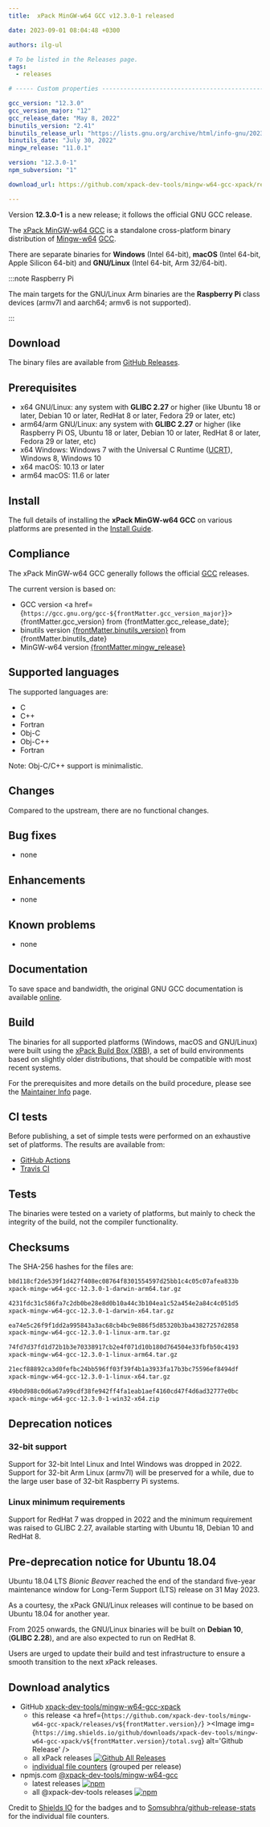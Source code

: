 ```yaml
---
title:  xPack MinGW-w64 GCC v12.3.0-1 released

date: 2023-09-01 08:04:48 +0300

authors: ilg-ul

# To be listed in the Releases page.
tags:
  - releases

# ----- Custom properties -----------------------------------------------------

gcc_version: "12.3.0"
gcc_version_major: "12"
gcc_release_date: "May 8, 2022"
binutils_version: "2.41"
binutils_release_url: "https://lists.gnu.org/archive/html/info-gnu/2023-07/msg00009.html"
binutils_date: "July 30, 2022"
mingw_release: "11.0.1"

version: "12.3.0-1"
npm_subversion: "1"

download_url: https://github.com/xpack-dev-tools/mingw-w64-gcc-xpack/releases/tag/v12.3.0-1/

---
```


Version **12.3.0-1** is a new release; it follows the official GNU GCC release.

<!-- truncate -->


The [xPack MinGW-w64 GCC](https://xpack.github.io/mingw-w64-gcc/)
is a standalone cross-platform binary distribution of
[Mingw-w64](https://www.mingw-w64.org)
[GCC](https://gcc.gnu.org).

There are separate binaries for **Windows** (Intel 64-bit),
**macOS** (Intel 64-bit, Apple Silicon 64-bit)
and **GNU/Linux** (Intel 64-bit, Arm 32/64-bit).

:::note Raspberry Pi

The main targets for the GNU/Linux Arm
binaries are the **Raspberry Pi** class devices (armv7l and aarch64;
armv6 is not supported).

:::

## Download

The binary files are available from <a href={frontMatter.download_url}>GitHub Releases</a>.

## Prerequisites

- x64 GNU/Linux: any system with **GLIBC 2.27** or higher
  (like Ubuntu 18 or later, Debian 10 or later, RedHat 8 or later,
  Fedora 29 or later, etc)
- arm64/arm GNU/Linux: any system with **GLIBC 2.27** or higher
  (like Raspberry Pi OS, Ubuntu 18 or later, Debian 10 or later, RedHat 8 or later,
  Fedora 29 or later, etc)
- x64 Windows: Windows 7 with the Universal C Runtime
  ([UCRT](https://support.microsoft.com/en-us/topic/update-for-universal-c-runtime-in-windows-c0514201-7fe6-95a3-b0a5-287930f3560c)),
  Windows 8, Windows 10
- x64 macOS: 10.13 or later
- arm64 macOS: 11.6 or later

## Install

The full details of installing the **xPack MinGW-w64 GCC** on various platforms
are presented in the [Install Guide](/docs/install/).

## Compliance

The xPack MinGW-w64 GCC generally follows the official
[GCC](https://gcc.gnu.org/releases.html) releases.

The current version is based on:

- GCC version <a href={`https://gcc.gnu.org/gcc-${frontMatter.gcc_version_major}`}>{frontMatter.gcc_version}</a> from {frontMatter.gcc_release_date};
- binutils version
<a href={frontMatter.binutils_release_url}>{frontMatter.binutils_version}</a> from {frontMatter.binutils_date}
- MinGW-w64 version [{frontMatter.mingw_release}](https://sourceforge.net/projects/mingw-w64/files/mingw-w64/mingw-w64-release/)

## Supported languages

The supported languages are:

- C
- C++
- Fortran
- Obj-C
- Obj-C++
- Fortran

Note: Obj-C/C++ support is minimalistic.

## Changes

Compared to the upstream, there are no functional changes.

## Bug fixes

- none

## Enhancements

- none

## Known problems

- none

## Documentation

To save space and bandwidth, the original GNU GCC documentation is available
[online](https://gcc.gnu.org/onlinedocs/).

## Build

The binaries for all supported platforms
(Windows, macOS and GNU/Linux) were built using the
[xPack Build Box (XBB)](https://xpack.github.io/xbb/), a set
of build environments based on slightly older distributions, that should be
compatible with most recent systems.

For the prerequisites and more details on the build procedure, please see the
[Maintainer Info](/docs/maintainer/) page.

## CI tests

Before publishing, a set of simple tests were performed on an exhaustive
set of platforms. The results are available from:

- [GitHub Actions](https://github.com/xpack-dev-tools/mingw-w64-gcc-xpack/actions/)
- [Travis CI](https://app.travis-ci.com/github/xpack-dev-tools/mingw-w64-gcc-xpack/builds/)

## Tests

The binaries were tested on a variety of platforms,
but mainly to check the integrity of the
build, not the compiler functionality.

## Checksums

The SHA-256 hashes for the files are:

```txt
b8d118cf2de539f1d427f408ec08764f8301554597d25bb1c4c05c07afea833b
xpack-mingw-w64-gcc-12.3.0-1-darwin-arm64.tar.gz

4231fdc31c586fa7c2db0be28e8d0b10a44c3b104ea1c52a454e2a84c4c051d5
xpack-mingw-w64-gcc-12.3.0-1-darwin-x64.tar.gz

ea74e5c26f9f1dd2a995843a3ac68cb4bc9e886f5d85320b3ba43827257d2858
xpack-mingw-w64-gcc-12.3.0-1-linux-arm.tar.gz

74fd7d37fd1d72b1b3e70338917cb2e4f071d10b180d764504e33fbfb50c4193
xpack-mingw-w64-gcc-12.3.0-1-linux-arm64.tar.gz

21ecf88892ca3d0fefbc24bb596ff03f39f4b1a3933fa17b3bc75596ef8494df
xpack-mingw-w64-gcc-12.3.0-1-linux-x64.tar.gz

49b0d988c0d6a67a99cdf38fe942ff4fa1eab1aef4160cd47f4d6ad32777e0bc
xpack-mingw-w64-gcc-12.3.0-1-win32-x64.zip

```

## Deprecation notices

### 32-bit support

Support for 32-bit Intel Linux and Intel Windows was
dropped in 2022. Support for 32-bit Arm Linux (armv7l) will be preserved
for a while, due to the large user base of 32-bit Raspberry Pi systems.

### Linux minimum requirements

Support for RedHat 7 was dropped in 2022 and the
minimum requirement was raised to GLIBC 2.27, available starting
with Ubuntu 18, Debian 10 and RedHat 8.

## Pre-deprecation notice for Ubuntu 18.04

Ubuntu 18.04 LTS _Bionic Beaver_ reached the end of the standard five-year
maintenance window for Long-Term Support (LTS) release on 31 May 2023.

As a courtesy, the xPack GNU/Linux releases will continue to be based on
Ubuntu 18.04 for another year.

From 2025 onwards, the GNU/Linux binaries will be built on **Debian 10**,
(**GLIBC 2.28**), and are also expected to run on RedHat 8.

Users are urged to update their build and test infrastructure to
ensure a smooth transition to the next xPack releases.

## Download analytics

- GitHub [xpack-dev-tools/mingw-w64-gcc-xpack](https://github.com/xpack-dev-tools/mingw-w64-gcc-xpack/)
  - this release <a href={`https://github.com/xpack-dev-tools/mingw-w64-gcc-xpack/releases/v${frontMatter.version}/`} ><Image img={`https://img.shields.io/github/downloads/xpack-dev-tools/mingw-w64-gcc-xpack/v${frontMatter.version}/total.svg`} alt='Github Release' /></a>
  - all xPack releases [![Github All Releases](https://img.shields.io/github/downloads/xpack-dev-tools/mingw-w64-gcc-xpack/total.svg)](https://github.com/xpack-dev-tools/mingw-w64-gcc-xpack/releases/)
  - [individual file counters](https://somsubhra.github.io/github-release-stats/?username=xpack-dev-tools&repository=gcc-xpack) (grouped per release)
- npmjs.com [@xpack-dev-tools/mingw-w64-gcc](https://www.npmjs.com/package/@xpack-dev-tools/mingw-w64-gcc)
  - latest releases [![npm](https://img.shields.io/npm/dw/@xpack-dev-tools/mingw-w64-gcc.svg)](https://www.npmjs.com/package/@xpack-dev-tools/mingw-w64-gcc/)
  - all @xpack-dev-tools releases [![npm](https://img.shields.io/npm/dt/@xpack-dev-tools/mingw-w64-gcc.svg)](https://www.npmjs.com/package/@xpack-dev-tools/mingw-w64-gcc/)

Credit to [Shields IO](https://shields.io) for the badges and to
[Somsubhra/github-release-stats](https://github.com/Somsubhra/github-release-stats)
for the individual file counters.
